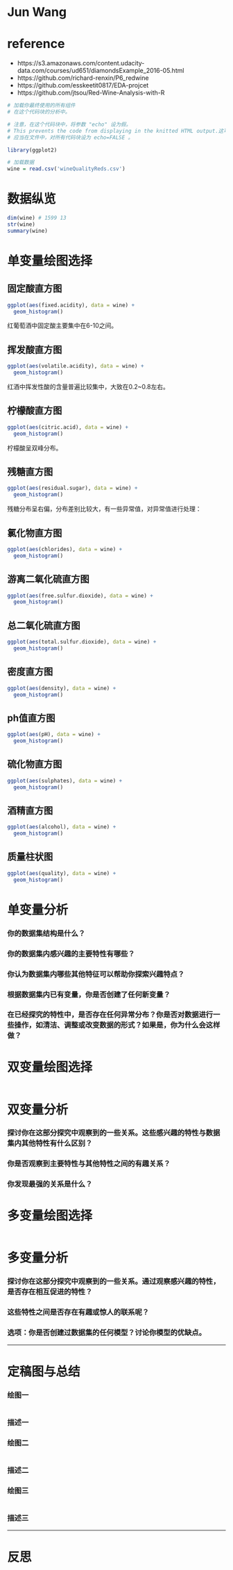 Jun Wang
========================================================
# reference
- https://s3.amazonaws.com/content.udacity-data.com/courses/ud651/diamondsExample_2016-05.html
- https://github.com/richard-renxin/P6_redwine
- https://github.com/esskeetit0817/EDA-projcet
- https://github.com/jtsou/Red-Wine-Analysis-with-R


```r
# 加载你最终使用的所有组件
# 在这个代码块的分析中。

# 注意，在这个代码块中，将参数 "echo" 设为假。
# This prevents the code from displaying in the knitted HTML output.这可以避免代码混入 HTML 输出显示。
# 应当在文件中，对所有代码块设为 echo=FALSE 。

library(ggplot2)
```

```r
# 加载数据
wine = read.csv('wineQualityReds.csv')
```

# 数据纵览
```r
dim(wine) # 1599 13
str(wine)
summary(wine)
```
# 单变量绘图选择
## 固定酸直方图
```r
ggplot(aes(fixed.acidity), data = wine) +
  geom_histogram()
```
红葡萄酒中固定酸主要集中在6-10之间。

## 挥发酸直方图
```r
ggplot(aes(volatile.acidity), data = wine) +
  geom_histogram()
```
红酒中挥发性酸的含量普遍比较集中，大致在0.2~0.8左右。

## 柠檬酸直方图
```r
ggplot(aes(citric.acid), data = wine) +
  geom_histogram()
```
柠檬酸呈双峰分布。

## 残糖直方图
```r
ggplot(aes(residual.sugar), data = wine) +
  geom_histogram()
```
残糖分布呈右偏，分布差别比较大，有一些异常值，对异常值进行处理：


## 氯化物直方图
```r
ggplot(aes(chlorides), data = wine) +
  geom_histogram()
```
## 游离二氧化硫直方图
```r
ggplot(aes(free.sulfur.dioxide), data = wine) +
  geom_histogram()
```
## 总二氧化硫直方图
```r
ggplot(aes(total.sulfur.dioxide), data = wine) +
  geom_histogram()
```
## 密度直方图
```r
ggplot(aes(density), data = wine) +
  geom_histogram()
```
## ph值直方图
```r
ggplot(aes(pH), data = wine) +
  geom_histogram()
```
## 硫化物直方图
```r
ggplot(aes(sulphates), data = wine) +
  geom_histogram()
```
## 酒精直方图
```r
ggplot(aes(alcohol), data = wine) +
  geom_histogram()
```
## 质量柱状图
```r
ggplot(aes(quality), data = wine) +
  geom_histogram()
```
# 单变量分析

### 你的数据集结构是什么？

### 你的数据集内感兴趣的主要特性有哪些？

### 你认为数据集内哪些其他特征可以帮助你探索兴趣特点？

### 根据数据集内已有变量，你是否创建了任何新变量？

### 在已经探究的特性中，是否存在任何异常分布？你是否对数据进行一些操作，如清洁、调整或改变数据的形式？如果是，你为什么会这样做？



# 双变量绘图选择
```r

```

# 双变量分析

### 探讨你在这部分探究中观察到的一些关系。这些感兴趣的特性与数据集内其他特性有什么区别？

### 你是否观察到主要特性与其他特性之间的有趣关系？

### 你发现最强的关系是什么？




# 多变量绘图选择

```r

```

# 多变量分析

###  探讨你在这部分探究中观察到的一些关系。通过观察感兴趣的特性，是否存在相互促进的特性？

### 这些特性之间是否存在有趣或惊人的联系呢？

### 选项：你是否创建过数据集的任何模型？讨论你模型的优缺点。

------

# 定稿图与总结

### 绘图一
```r

```

### 描述一


### 绘图二
```r

```

### 描述二


### 绘图三
```r

```

### 描述三

------

# 反思